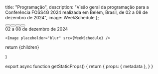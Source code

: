 
  title: "Programação",
  description: "Visão geral da programação para a Conferência FOSS4G 2024 realizada em Belém, Brasil, de 02 a 08 de dezembro de 2024",
  image: WeekSchedule
};



<div className="flex flex-col sm:flex-row items-center justify-center">
  <div className="sm:w-1/2 my-4 text-center">
    <div className="">
      <Button text="Programa Geral" href="/general-schedule" />
      <Button text="Programa Acadêmico" href="/academic-schedule" />
      <Button text="Programa Oficinas" href="/workshop-schedule" />
      <Button text="Baixe-o no F-Droid" href="https://f-droid.org/packages/app.smarzaro.foss4g2024.schedule"  target="_blank"/>
    </div>
  </div>
  <div className="sm:w-1/2">
    <div className="text-xl mt-4 mb-2 md:text-4xl text-center font-ubuntu"><Heading bubble>02 a 08 de dezembro de 2024</Heading></div>

    <Image placeholder="blur" src={WeekSchedule} />
  </div>
</div>

  return <MdxLayout metadata={metadata}>{children}</MdxLayout>


}

export async function getStaticProps() {
  return {
    props: {
      metadata
    },
  }
}
